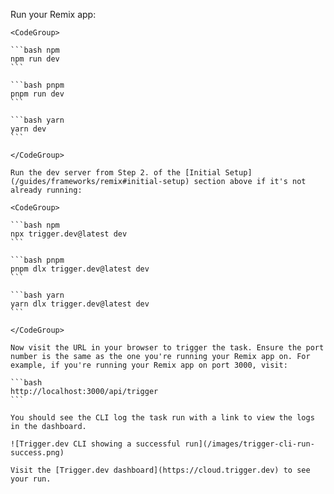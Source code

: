 Run your Remix app:

    <CodeGroup>

    ```bash npm
    npm run dev
    ```

    ```bash pnpm
    pnpm run dev
    ```

    ```bash yarn
    yarn dev
    ```

    </CodeGroup>

    Run the dev server from Step 2. of the [Initial Setup](/guides/frameworks/remix#initial-setup) section above if it's not already running:

    <CodeGroup>

    ```bash npm
    npx trigger.dev@latest dev
    ```

    ```bash pnpm
    pnpm dlx trigger.dev@latest dev
    ```

    ```bash yarn
    yarn dlx trigger.dev@latest dev
    ```

    </CodeGroup>

    Now visit the URL in your browser to trigger the task. Ensure the port number is the same as the one you're running your Remix app on. For example, if you're running your Remix app on port 3000, visit:

    ```bash
    http://localhost:3000/api/trigger
    ```

    You should see the CLI log the task run with a link to view the logs in the dashboard.

    ![Trigger.dev CLI showing a successful run](/images/trigger-cli-run-success.png)

    Visit the [Trigger.dev dashboard](https://cloud.trigger.dev) to see your run.
